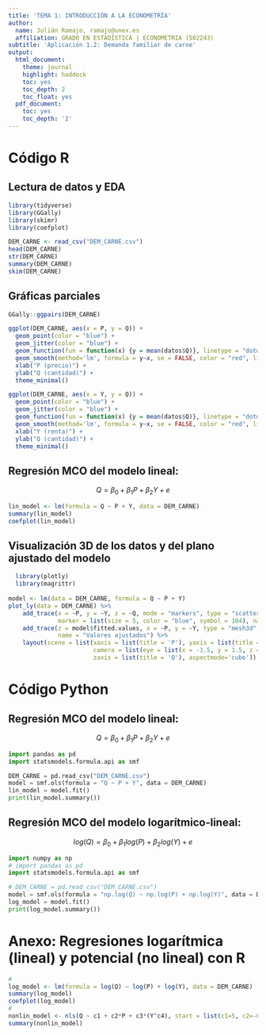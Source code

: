 ```yaml
---
title: 'TEMA 1: INTRODUCCIÓN A LA ECONOMETRÍA'
author:
  name: Julián Ramajo, ramajo@unex.es
  affiliation: GRADO EN ESTADÍSTICA | ECONOMETRIA (502243)
subtitle: 'Aplicación 1.2: Demanda familiar de carne'
output:
  html_document:
    theme: journal
    highlight: haddock
    toc: yes
    toc_depth: 2
    toc_float: yes
  pdf_document:
    toc: yes
    toc_depth: '2'
---
```


# Código R

## Lectura de datos y EDA

```r
library(tidyverse)
library(GGally)
library(skimr)
library(coefplot)

DEM_CARNE <- read_csv("DEM_CARNE.csv")
head(DEM_CARNE)
str(DEM_CARNE)
summary(DEM_CARNE)
skim(DEM_CARNE)
```

## Gráficas parciales

```r
GGally::ggpairs(DEM_CARNE)

ggplot(DEM_CARNE, aes(x = P, y = Q)) +
  geom_point(color = "blue") +
  geom_jitter(color = "blue") +
  geom_function(fun = function(x) {y = mean(datos$Q)}, linetype = "dotdash") +
  geom_smooth(method='lm', formula = y~x, se = FALSE, color = "red", linetype = "dashed") +
  xlab("P (precio)") +
  ylab("Q (cantidad)") +
  theme_minimal()

ggplot(DEM_CARNE, aes(x = Y, y = Q)) +
  geom_point(color = "blue") +
  geom_jitter(color = "blue") +
  geom_function(fun = function(x) {y = mean(datos$Q)}, linetype = "dotdash") +
  geom_smooth(method='lm', formula = y~x, se = FALSE, color = "red", linetype = "dashed") +
  xlab("Y (renta)") +
  ylab("Q (cantidad)") +
  theme_minimal()
```

## Regresión MCO del modelo lineal:

$$Q = \beta_0 + \beta_1P + \beta_2Y + e$$

```r
lin_model <- lm(formula = Q ~ P + Y, data = DEM_CARNE)
summary(lin_model)
coefplot(lin_model)
```

## Visualización 3D de los datos y del plano ajustado del modelo

```r
  library(plotly)
  library(magrittr)
  
model <- lm(data = DEM_CARNE, formula = Q ~ P + Y)  
plot_ly(data = DEM_CARNE) %>%
    add_trace(x = ~P, y = ~Y, z = ~Q, mode = "markers", type = "scatter3d",
              marker = list(size = 5, color = "blue", symbol = 104), name = "Observaciones") %>% 
    add_trace(z = model$fitted.values, x = ~P, y = ~Y, type = "mesh3d", 
              name = "Valores ajustados") %>%
    layout(scene = list(xaxis = list(title = 'P'), yaxis = list(title = 'Y'),
                        camera = list(eye = list(x = -1.5, y = 1.5, z = 0)),
                        zaxis = list(title = 'Q'), aspectmode='cube')) 
```

# Código Python

## Regresión MCO del modelo lineal:

$$Q = \beta_0 + \beta_1P + \beta_2Y + e$$

```python
import pandas as pd
import statsmodels.formula.api as smf

DEM_CARNE = pd.read_csv("DEM_CARNE.csv")
model = smf.ols(formula = "Q ~ P + Y", data = DEM_CARNE)
lin_model = model.fit()
print(lin_model.summary())
```


## Regresión MCO del modelo logarítmico-lineal:

$$log(Q) = \beta_0 + \beta_1log(P) + \beta_2log(Y) + e$$

```python
import numpy as np
# import pandas as pd
import statsmodels.formula.api as smf

# DEM_CARNE = pd.read_csv("DEM_CARNE.csv")
model = smf.ols(formula = "np.log(Q) ~ np.log(P) + np.log(Y)", data = DEM_CARNE)
log_model = model.fit()
print(log_model.summary())
```

# Anexo: Regresiones logarítmica (lineal) y potencial (no lineal) con R

```r
#
log_model <- lm(formula = log(Q) ~ log(P) + log(Y), data = DEM_CARNE)
summary(log_model)
coefplot(log_model)
#
nonlin_model <- nls(Q ~ c1 + c2*P + c3*(Y^c4), start = list(c1=5, c2=-0.5, c3=0.01, c4=3), data = DEM_CARNE)
summary(nonlin_model)
```

